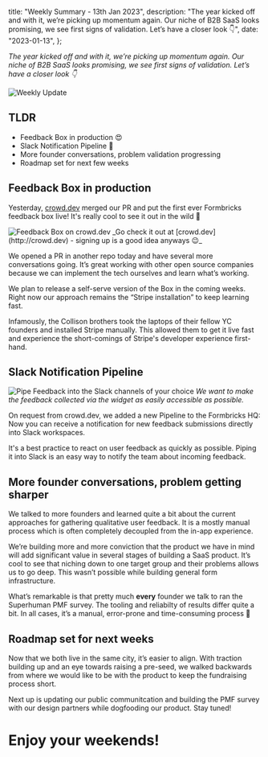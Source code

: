 

  title: "Weekly Summary - 13th Jan 2023",
  description:
    "The year kicked off and with it, we’re picking up momentum again. Our niche of B2B SaaS looks promising, we see first signs of validation. Let’s have a closer look 👇",
  date: "2023-01-13",
};

_The year kicked off and with it, we’re picking up momentum again. Our niche of B2B SaaS looks promising, we see first signs of validation. Let’s have a closer look 👇_

<Image src={HeaderImage} alt="Weekly Update" className="rounded-lg" />

## TLDR

- Feedback Box in production 😍
- Slack Notification Pipeline 🚀
- More founder conversations, problem validation progressing
- Roadmap set for next few weeks

## Feedback Box in production

Yesterday, [crowd.dev](http://crowd.dev) merged our PR and put the first ever Formbricks feedback box live! It's really cool to see it out in the wild 🐅

<Image src={CrowdDev} alt="Feedback Box on crowd.dev" className="rounded-lg" />
_Go check it out at [crowd.dev](http://crowd.dev) - signing up is a good idea anyways 😉_

We opened a PR in another repo today and have several more conversations going. It’s great working with other open source companies because we can implement the tech ourselves and learn what’s working.

We plan to release a self-serve version of the Box in the coming weeks. Right now our approach remains the “Stripe installation” to keep learning fast.

<Callout title="The Stripe Installation" type="note">
  Infamously, the Collison brothers took the laptops of their fellow YC founders and installed Stripe
  manually. This allowed them to get it live fast and experience the short-comings of Stripe's developer
  experience first-hand.
</Callout>

## Slack Notification Pipeline

<Image
  src={SlackPipeline}
  alt="Pipe Feedback into the Slack channels of your choice"
  className="rounded-lg"
/>
_We want to make the feedback collected via the widget as easily accessible as possible._

On request from crowd.dev, we added a new Pipeline to the Formbricks HQ: Now you can receive a notification for new feedback submissions directly into Slack workspaces.

It's a best practice to react on user feedback as quickly as possible. Piping it into Slack is an easy way to notify the team about incoming feedback.

## More founder conversations, problem getting sharper

We talked to more founders and learned quite a bit about the current approaches for gathering qualitative user feedback. It is a mostly manual process which is often completely decoupled from the in-app experience.

We’re building more and more conviction that the product we have in mind will add significant value in several stages of building a SaaS product. It’s cool to see that niching down to one target group and their problems allows us to go deep. This wasn’t possible while building general form infrastructure.

What’s remarkable is that pretty much **every** founder we talk to ran the Superhuman PMF survey. The tooling and reliabilty of results differ quite a bit. In all cases, it’s a manual, error-prone and time-consuming process 👀

## Roadmap set for next weeks

Now that we both live in the same city, it’s easier to align. With traction building up and an eye towards raising a pre-seed, we walked backwards from where we would like to be with the product to keep the fundraising process short.

Next up is updating our public communitcation and building the PMF survey with our design partners while dogfooding our product. Stay tuned!

##

# Enjoy your weekends!

<NewsletterSignup />

